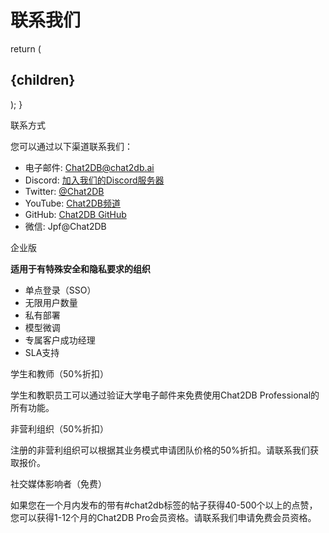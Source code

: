 # 联系我们

 
  return (
    <h2 id={id}>{children}</h2>
  );
}

<CustomHeading id='contact-us'>联系方式</CustomHeading>

您可以通过以下渠道联系我们：

- 电子邮件: Chat2DB@chat2db.ai
- Discord: [加入我们的Discord服务器](https://discord.gg/JDkwB6JS8A)
- Twitter: [@Chat2DB](https://x.com/Chat2DB_AI)
- YouTube: [Chat2DB频道](https://www.youtube.com/@chat2db.tutorial)
- GitHub: [Chat2DB GitHub](https://github.com/codePhiliaX/chat2db)
- 微信: Jpf@Chat2DB

<CustomHeading id="enterprise">企业版</CustomHeading>

**适用于有特殊安全和隐私要求的组织**
- 单点登录（SSO）
- 无限用户数量
- 私有部署
- 模型微调
- 专属客户成功经理
- SLA支持

<CustomHeading id="education">学生和教师（50%折扣）</CustomHeading>

学生和教职员工可以通过验证大学电子邮件来免费使用Chat2DB Professional的所有功能。

<CustomHeading id="nonprofit">非营利组织（50%折扣）</CustomHeading>

注册的非营利组织可以根据其业务模式申请团队价格的50%折扣。请联系我们获取报价。

<CustomHeading id="influencer">社交媒体影响者（免费）</CustomHeading>

如果您在一个月内发布的带有#chat2db标签的帖子获得40-500个以上的点赞，您可以获得1-12个月的Chat2DB Pro会员资格。请联系我们申请免费会员资格。